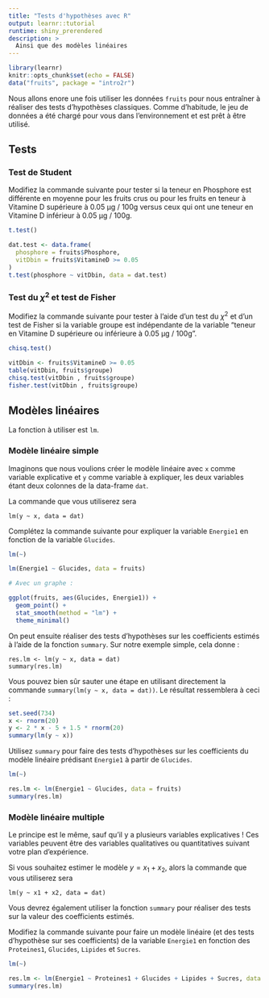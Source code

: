 ```yaml
---
title: "Tests d'hypothèses avec R"
output: learnr::tutorial
runtime: shiny_prerendered
description: >
  Ainsi que des modèles linéaires
---
```


```r
library(learnr)
knitr::opts_chunk$set(echo = FALSE)
data("fruits", package = "intro2r")
```

Nous allons enore une fois utiliser les données `fruits` pour nous entraîner à réaliser des tests d'hypothèses classiques. Comme d'habitude, le jeu de données a été chargé pour vous dans l'environnement et est prêt à être utilisé.

## Tests 

### Test de Student

Modifiez la commande suivante pour tester si la teneur en Phosphore est différente en moyenne pour les fruits crus ou pour les fruits en teneur à Vitamine D supérieure à 0.05 µg / 100g versus ceux qui ont une teneur en Vitamine D inférieur à 0.05 µg / 100g.

```r
t.test()
```

```r
dat.test <- data.frame(
  phosphore = fruits$Phosphore,
  vitDbin = fruits$VitamineD >= 0.05
)
t.test(phosphore ~ vitDbin, data = dat.test)
```

### Test du $\chi^2$ et test de Fisher

Modifiez la commande suivante pour tester à l'aide d'un test du $\chi^2$ et d'un test de Fisher si la variable groupe est indépendante de la variable "teneur en Vitamine D supérieure ou inférieure à 0.05 µg / 100g".

```r
chisq.test()
```

```r
vitDbin <- fruits$VitamineD >= 0.05
table(vitDbin, fruits$groupe)
chisq.test(vitDbin , fruits$groupe)
fisher.test(vitDbin , fruits$groupe)
```

## Modèles linéaires 

La fonction à utiliser est `lm`.

### Modèle linéaire simple

Imaginons que nous voulions créer le modèle linéaire avec `x` comme variable explicative et `y` comme variable à expliquer, les deux variables étant deux colonnes de la data-frame `dat`.

La commande que vous utiliserez sera

```
lm(y ~ x, data = dat)
```

Complétez la commande suivante pour expliquer la variable `Energie1` en fonction de la variable `Glucides`.

```r
lm(~)
```

```r
lm(Energie1 ~ Glucides, data = fruits)

# Avec un graphe : 

ggplot(fruits, aes(Glucides, Energie1)) + 
  geom_point() + 
  stat_smooth(method = "lm") + 
  theme_minimal()
```


On peut ensuite réaliser des tests d'hypothèses sur les coefficients estimés à l'aide de la fonction `summary`. Sur notre exemple simple, cela donne : 

```
res.lm <- lm(y ~ x, data = dat)
summary(res.lm)
```

Vous pouvez bien sûr sauter une étape en utilisant directement la commande `summary(lm(y ~ x, data = dat))`. Le résultat ressemblera à ceci : 

```r
set.seed(734)
x <- rnorm(20)
y <- 2 * x - 5 + 1.5 * rnorm(20)
summary(lm(y ~ x))
```

Utilisez `summary` pour faire des tests d'hypothèses sur les coefficients du modèle linéaire prédisant `Energie1` à partir de `Glucides`.

```r
lm(~)
```

```r
res.lm <- lm(Energie1 ~ Glucides, data = fruits)
summary(res.lm)
```


### Modèle linéaire multiple

Le principe est le même, sauf qu'il y a plusieurs variables explicatives ! Ces variables peuvent être des variables qualitatives ou quantitatives suivant votre plan d'expérience.

Si vous souhaitez estimer le modèle $y = x_1 + x_2$, alors la commande que vous utiliserez sera

```
lm(y ~ x1 + x2, data = dat)
```

Vous devrez également utiliser la fonction `summary` pour réaliser des tests sur la valeur des coefficients estimés.

Modifiez la commande suivante pour faire un modèle linéaire (et des tests d'hypothèse sur ses coefficients) de la variable  `Energie1` en fonction des `Proteines1`, `Glucides`, `Lipides` et `Sucres`.

```r
lm(~)
```

```r
res.lm <- lm(Energie1 ~ Proteines1 + Glucides + Lipides + Sucres, data = fruits)
summary(res.lm)
```



